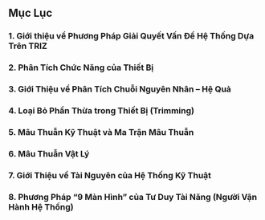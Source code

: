 ## **Mục Lục**

### 1. Giới thiệu về Phương Pháp Giải Quyết Vấn Đề Hệ Thống Dựa Trên TRIZ
### 2. Phân Tích Chức Năng của Thiết Bị 
### 3. Giới Thiệu về Phân Tích Chuỗi Nguyên Nhân – Hệ Quả
### 4. Loại Bỏ Phần Thừa trong Thiết Bị (Trimming)
### 5. Mâu Thuẫn Kỹ Thuật và Ma Trận Mâu Thuẫn 
### 6. Mâu Thuẫn Vật Lý 
### 7. Giới Thiệu về Tài Nguyên của Hệ Thống Kỹ Thuật  
### 8. Phương Pháp “9 Màn Hình” của Tư Duy Tài Năng (Người Vận Hành Hệ Thống)